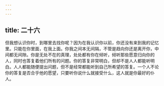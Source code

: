 ```yaml
---
---
---
```

title: 二十六
---

但我想认识你时，到哪里去找你呢？因为在我认识你以前，你还没有来到我的记忆里。只能在你里面，在我上面。你我之间本无间隔，不管是趋向你还是离开你，中间都无间隙。你是无处不在的真理，处处都有你在倾听，倾听那些愿意归向你的人，同时也答复着他们所有的问题。你的答复非常明白，但却不是人人都能听明白。人人都能随便提出问题，但不是经常都能听到自己所希望的答复。一个人不论你的答复是否合乎他的愿望，只要听你说什么就接受什么，这人就是你最好的仆人。
